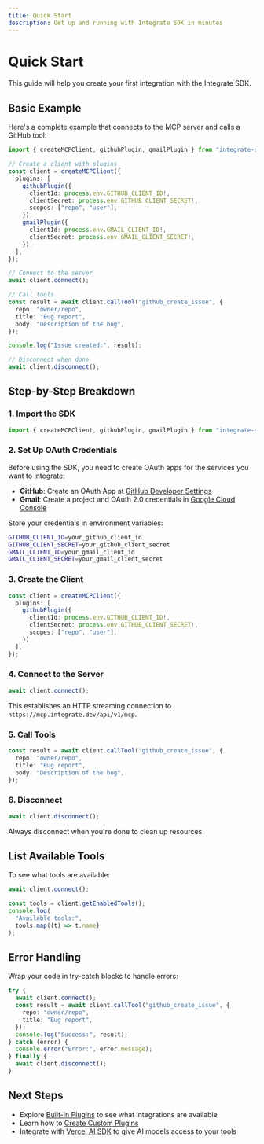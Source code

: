 ```yaml
---
title: Quick Start
description: Get up and running with Integrate SDK in minutes
---
```


# Quick Start

This guide will help you create your first integration with the Integrate SDK.

## Basic Example

Here's a complete example that connects to the MCP server and calls a GitHub tool:

```typescript
import { createMCPClient, githubPlugin, gmailPlugin } from "integrate-sdk";

// Create a client with plugins
const client = createMCPClient({
  plugins: [
    githubPlugin({
      clientId: process.env.GITHUB_CLIENT_ID!,
      clientSecret: process.env.GITHUB_CLIENT_SECRET!,
      scopes: ["repo", "user"],
    }),
    gmailPlugin({
      clientId: process.env.GMAIL_CLIENT_ID!,
      clientSecret: process.env.GMAIL_CLIENT_SECRET!,
    }),
  ],
});

// Connect to the server
await client.connect();

// Call tools
const result = await client.callTool("github_create_issue", {
  repo: "owner/repo",
  title: "Bug report",
  body: "Description of the bug",
});

console.log("Issue created:", result);

// Disconnect when done
await client.disconnect();
```

## Step-by-Step Breakdown

### 1. Import the SDK

```typescript
import { createMCPClient, githubPlugin, gmailPlugin } from "integrate-sdk";
```

### 2. Set Up OAuth Credentials

Before using the SDK, you need to create OAuth apps for the services you want to integrate:

- **GitHub**: Create an OAuth App at [GitHub Developer Settings](https://github.com/settings/developers)
- **Gmail**: Create a project and OAuth 2.0 credentials in [Google Cloud Console](https://console.cloud.google.com)

Store your credentials in environment variables:

```bash
GITHUB_CLIENT_ID=your_github_client_id
GITHUB_CLIENT_SECRET=your_github_client_secret
GMAIL_CLIENT_ID=your_gmail_client_id
GMAIL_CLIENT_SECRET=your_gmail_client_secret
```

### 3. Create the Client

```typescript
const client = createMCPClient({
  plugins: [
    githubPlugin({
      clientId: process.env.GITHUB_CLIENT_ID!,
      clientSecret: process.env.GITHUB_CLIENT_SECRET!,
      scopes: ["repo", "user"],
    }),
  ],
});
```

### 4. Connect to the Server

```typescript
await client.connect();
```

This establishes an HTTP streaming connection to `https://mcp.integrate.dev/api/v1/mcp`.

### 5. Call Tools

```typescript
const result = await client.callTool("github_create_issue", {
  repo: "owner/repo",
  title: "Bug report",
  body: "Description of the bug",
});
```

### 6. Disconnect

```typescript
await client.disconnect();
```

Always disconnect when you're done to clean up resources.

## List Available Tools

To see what tools are available:

```typescript
await client.connect();

const tools = client.getEnabledTools();
console.log(
  "Available tools:",
  tools.map((t) => t.name)
);
```

## Error Handling

Wrap your code in try-catch blocks to handle errors:

```typescript
try {
  await client.connect();
  const result = await client.callTool("github_create_issue", {
    repo: "owner/repo",
    title: "Bug report",
  });
  console.log("Success:", result);
} catch (error) {
  console.error("Error:", error.message);
} finally {
  await client.disconnect();
}
```

## Next Steps

- Explore [Built-in Plugins](/docs/plugins) to see what integrations are available
- Learn how to [Create Custom Plugins](/docs/plugins/custom-plugins)
- Integrate with [Vercel AI SDK](/docs/integrations/vercel-ai) to give AI models access to your tools
